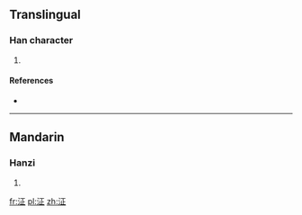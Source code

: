 ==Translingual==

===Han character===
{{Han char|rn=85|rad=水|as=05|sn=8|four=|canj=水一卜一 (EMYM)}}

# {{defn|Han|sort=水05}}

====References====
* {{Han ref|kx=0617.050|dkj=17305|hdz=31579.020|uh=6CDF|ud=27871}}

----

==Mandarin==

===Hanzi===
{{cmn-hanzi|pin=[[chēng]] ([[cheng1]]), [[lǐng]] ([[ling3]])|wg=ch'eng<sup>1</sup>, ling<sup>3</sup>}}

# {{defn|lang=cmn|sort=水05}}

[[fr:泟]]
[[pl:泟]]
[[zh:泟]]